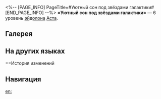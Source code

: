 <%-- [PAGE_INFO]
PageTitle=#Уютный сон под звёздами галактики#
[END_PAGE_INFO] --%>
{{Эйдолон Инфобокс
|Название         = Уютный сон под звёздами галактики
|Изображение      = Эйдолон Уютный сон под звёздами галактики.png
|Персонаж         = Аста
|Уровень          = 6
|Длительность     = 
|Описание         = Каждый ход теряется на 1 ур. статуса Заряд меньше.
|Свойство1        = 
|Масштабирование1 = 
}}
'''«Уютный сон под звёздами галактики»''' — 6 уровень [[эйдолон]]а [[Аста]].

==Галерея==
{{Галерея|position=left|captionalign=center
|Персонаж Аста Эйдолон 6.png|Осколок Эйдолона
}}

==На других языках==
{{На других языках
|en   = Cosmos Dreams in Calm and Comfort
|zhs  = 眠于银河之下
|zht  = 眠於銀河之下
|ja   = {{Rubi|銀河|ぎんが}}の{{Rubi|下|もと}}に{{Rubi|眠|ねむ}}る
|ko   = 은하 아래에서의 단잠
|es   = Sueño bajo la Vía Láctea
|fr   = Repos de la voie lactée
|ru   = Уютный сон под звёздами галактики
|th   = Galaxy Dreams in Calm and Comfort
|vi   = Ngủ Say Dưới Ngân Hà
|de   = Schlafen unter der Milchstraße
|id   = Galaxy Dreams in Calm and Comfort
|pt   = Sonhos Cósmicos Tranquilos e Confortáveis
}}

==История изменений
{{История изменений|3.5}}

==Навигация==
{{Навык Навбокс|Аста}}

[[en:]]